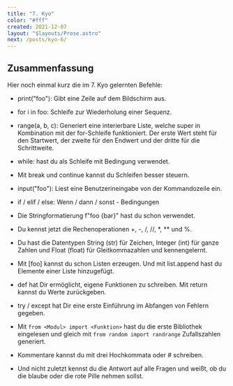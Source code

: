 ```yaml
---
title: "7. Kyo"
color: "#fff"
created: 2021-12-07
layout: "$layouts/Prose.astro"
next: /posts/kyo-6/
---
```


## Zusammenfassung

Hier noch einmal kurz die im 7. Kyo gelernten Befehle:

- print("foo"): Gibt eine Zeile auf dem Bildschirm aus.

- for i in foo: Schleife zur Wiederholung einer Sequenz.

- range(a, b, c): Generiert eine interierbare Liste, welche super in Kombination mit der for-Schleife funktioniert.
  Der erste Wert steht für den Startwert, der zweite für den Endwert und der dritte für die Schrittweite.

- while: hast du als Schleife mit Bedingung verwendet.

- Mit break und continue kannst du Schleifen besser steuern.

- input("foo"): Liest eine Benutzerineingabe von der Kommandozeile ein.

- if / elif / else: Wenn / dann / sonst - Bedingungen

- Die Stringformatierung f"foo \{bar\}" hast du schon verwendet.

- Du kennst jetzt die Rechenoperationen +, -, /, //, \*, \*\* und %.

- Du hast die Datentypen String (str) für Zeichen, Integer (int) für ganze Zahlen und Float (float) für
  Gleitkommazahlen und kennengelernt.

- Mit [foo] kannst du schon Listen erzeugen. Und mit list.append hast du Elemente einer Liste hinzugefügt.

- def hat Dir ermöglicht, eigene Funktionen zu schreiben. Mit return kannst du Werte zurückgeben.

- try / except hat Dir eine erste Einführung im Abfangen von Fehlern gegeben.

- Mit `from <Modul> import <Funktion>` hast du die erste Bibliothek eingelesen und gleich mit
  `from random import randrange` Zufallszahlen generiert.

- Kommentare kannst du mit drei Hochkommata oder \# schreiben.

- Und nicht zuletzt kennst du die Antwort auf alle Fragen und weißt, ob du die blaube oder die rote Pille nehmen
  sollst.

